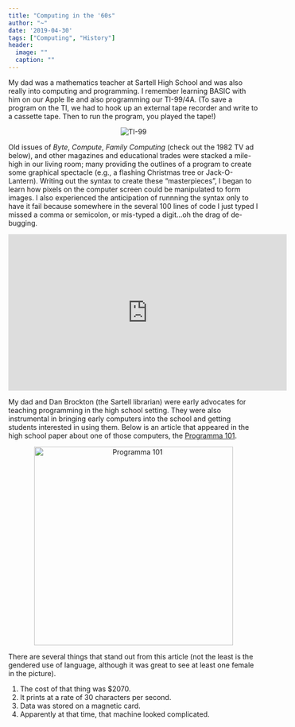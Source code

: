 ```yaml
---
title: "Computing in the '60s"
author: "~"
date: '2019-04-30'
tags: ["Computing", "History"]
header:
  image: ""
  caption: ""
---
```



My dad was a mathematics teacher at Sartell High School and was also really into computing and programming. I remember learning BASIC with him on our Apple IIe and also programming our TI-99/4A. (To save a program on the TI, we had to hook up an external tape recorder and write to a cassette tape. Then to run the program, you played the tape!)

<div style='text-align:center;'>
<img src="http://computermuseum.50megs.com/images/ti994a-box.jpg" alt="TI-99" />
</div>

Old issues of *Byte*, *Compute*, *Family Computing* (check out the 1982 TV ad below), and other magazines and educational trades were stacked a mile-high in our living room; many providing the outlines of a program to create some graphical spectacle (e.g., a flashing Christmas tree or Jack-O-Lantern). Writing out the syntax to create these "masterpieces", I began to learn how pixels on the computer screen could be manipulated to form images. I also experienced the anticipation of runnning the syntax only to have it fail because somewhere in the several 100 lines of code I just typed I missed a comma or semicolon, or mis-typed a digit...oh the drag of de-bugging.

<div style='text-align:center;'>
<iframe width="560" height="315" src="https://www.youtube.com/embed/w18SieyAZiM" frameborder="0" allow="accelerometer; autoplay; encrypted-media; gyroscope; picture-in-picture" allowfullscreen></iframe>
</div>


My dad and Dan Brockton (the Sartell librarian) were early advocates for teaching programming in the high school setting. They were also instrumental in bringing early computers into the school and getting students interested in using them. Below is an article that appeared in the high school paper about one of those computers, the [Programma 101](https://www.sacatech.com/blog-Programma-101-the-first-personal-computer.php). 

<div style='text-align:center;'>
<img src="../../static/img/new-brain-sartell.png" width='400px' alt="Programma 101" />
</div>

There are several things that stand out from this article (not the least is the gendered use of language, although it was great to see at least one female in the picture).

1. The cost of that thing was \$2070.
2. It prints at a rate of 30 characters per second.
3. Data was stored on a magnetic card.
4. Apparently at that time, that machine looked complicated.




